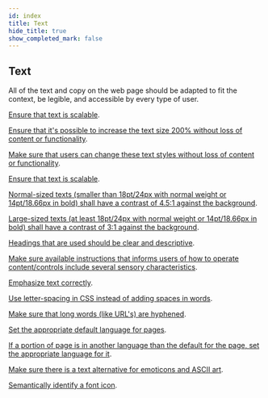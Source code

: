 ```yaml
---
id: index
title: Text
hide_title: true
show_completed_mark: false
---
```



<Card icon="🖋">

## Text

All of the text and copy on the web page should be adapted to fit the context, be legible, and accessible by every type of user.

</Card>

<CategoryItem id="scalable-text">

[Ensure that text is scalable](scalable-text.md).
<!--
Make sure that the font is scalable by using percentage or em
-->
</CategoryItem>

<CategoryItem id="increased-text-size">

[Ensure that it's possible to increase the text size 200% without loss of content or functionality](increased-text-size.md).
<!--
Make sure that when the text size is increased, that no cropping of text occur, no overlay of text with surrouding elements, no falling outside of container boundaries, etc (make sure the container also grows).
-->
</CategoryItem>

<CategoryItem id="text-styles">

[Make sure that users can change these text styles without loss of content or functionality](text-styles.md).
<!--
It's important that people can override different text styles to improve their reading experience, without getting problems like overlap with other elements, text going outside of viewport or getting cut off (i.e. the container of the text must adapt in height/width with the text).
-->
</CategoryItem>

<CategoryItem id="scalable-text">

[Ensure that text is scalable](scalable-text.md).
<!--
Make sure that the font is scalable by using percentage or em
-->
</CategoryItem>

<CategoryItem id="text-contrast">

[Normal-sized texts (smaller than 18pt/24px with normal weight or 14pt/18.66px in bold) shall have a contrast of 4.5:1 against the background](text-contrast.md).
<!--
This includes all meaningful text in the UI; text in buttons, links, placeholder text in input fields, images of text, texts that are parts of a diagram, chart, graphs, etc. It also includes different states that text can be part of, like hover, focus, highlighted/selected text.
-->
</CategoryItem>

<CategoryItem id="large-text-contrast">

[Large-sized texts (at least 18pt/24px with normal weight or 14pt/18.66px in bold) shall have a contrast of 3:1 against the background](large-text-contrast.md).
<!--
This includes all meaningful text in the UI; text in buttons, links, placeholder text in input fields, images of text, texts that are parts of a diagram, chart, graphs, etc. It also includes different states that text can be part of, like hover, focus, highlighted/selected text.
-->
</CategoryItem>

<CategoryItem id="clear-headings">

[Headings that are used should be clear and descriptive](clear-headings.md).
<!--
By making the copy for the headings clear, concise and easily understood, user’s will understand what kind of information is available on the page and how it’s organised.
-->
</CategoryItem>

<CategoryItem id="descriptive-instructions">

[Make sure available instructions that informs users of how to operate content/controls include several sensory characteristics](descriptive-instructions.md).
<!--
Write the copy so all users can make sense of it by using more than one sensory characteristics (shape, color, size, visual location, orientation, sound).
-->
</CategoryItem>

<CategoryItem id="emphasize-text">

[Emphasize text correctly](emphasize-text.md).
<!--
When the appearence of text conveys meaning, make sure to use the appropriate semantic markup so screen readers and other assitive technology will pronounce the words correct.
-->
</CategoryItem>

<CategoryItem id="letter-spacing">

[Use letter-spacing in CSS instead of adding spaces in words](letter-spacing.md).
<!--
Adding spaces will make the words difficult for screen readers and other assistive technology to read out aloud. 
-->
</CategoryItem>

<CategoryItem id="hyphenation">

[Make sure that long words (like URL's) are hyphened](hyphenation.md).
<!--
It's important that long words wraps so that they still are readable on devices with limited width.
-->
</CategoryItem>

<CategoryItem id="default-language">

[Set the appropriate default language for pages](default-language.md).
<!--
Use the lang attribute so that assistive technologies such as screen readers can load the correct pronunciation rules, browsers can render text correctly, etc.
-->
</CategoryItem>

<CategoryItem id="other-languages">

[If a portion of page is in another language than the default for the page, set the appropriate language for it](other-languages.md).
<!--
If there are phrases, sentences, paragraphs, links etc written with another language than the default set for the whole page, then the appropriate lang attribute must be set for that part. 
-->
</CategoryItem>

<CategoryItem id="emoticons">

[Make sure there is a text alternative for emoticons and ASCII art](emoticons.md).
<!--
Emoticon: :) will be read ""colon right parenthesis"". Use abbr for giving more context for it.

https://www.w3.org/WAI/WCAG21/Techniques/html/H86.html
-->
</CategoryItem>

<CategoryItem id="identify-font-icons">

[Semantically identify a font icon](identify-font-icons.md).
<!--
Some low vision users override fonts (to better percieve content) and then font icons can turn into things that convey no meaning (star icon for favorite gets replaced by a square). By setting role="img" the font icon is not replaced. Also add an aria-label for the font icon to be read correctly.
-->
</CategoryItem>
